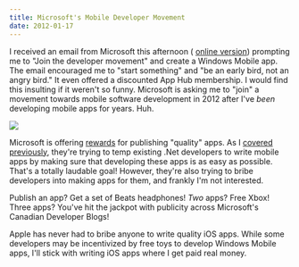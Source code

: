 ```yaml
---
title: Microsoft's Mobile Developer Movement
date: 2012-01-17
---
```


I received an email from Microsoft this afternoon ( [online version](http://view.email.microsoftemail.com/?j=fe87157471610c747c&m=fed4157075660c7d&ls=fe21177271640d757c1176)) prompting me to "Join the developer movement" and create a Windows Mobile app. The email encouraged me to "start something" and "be an early bird, not an angry bird." It even offered a discounted App Hub membership. I would find this insulting if it weren't so funny. Microsoft is asking me to "join" a movement towards mobile software development in 2012 after I've _been_ developing mobile apps for years. Huh.

<!-- TODO: Why isn't this image loading? -->

![](17BEE8D7B0A543259045DE4FE10EB8E2.gif)

Microsoft is offering [rewards](http://www.developermovement.com/rewards-general/?wt.mc_id=can_dpe-DeveloperMovement-en_em_RewardsGeneral)&nbsp;for publishing "quality" apps. As I [covered previously](/blog/overview-of-windows-8-metro-app-development/), they're trying to temp existing .Net developers to write mobile apps by making sure that developing these apps is as easy as possible. That's a totally laudable goal! However, they're also trying to bribe developers into making apps for them, and&nbsp;frankly I'm not interested.

Publish an app? Get a set of Beats headphones! _Two_ apps? Free Xbox! Three apps? You've hit the jackpot with publicity across Microsoft's Canadian Developer Blogs!

Apple has never had to bribe anyone to write quality iOS apps. While some developers may be incentivized by free toys to develop Windows Mobile apps, I'll stick with writing iOS apps where I get paid real money.
